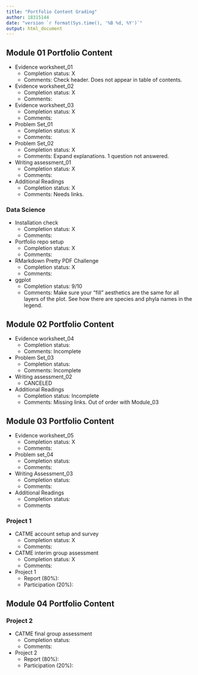 ```yaml
---
title: "Portfolio Content Grading"
author: 18315144
date: "version `r format(Sys.time(), '%B %d, %Y')`"
output: html_document
---
```


## Module 01 Portfolio Content

* Evidence worksheet_01
    + Completion status: X
    + Comments: Check header. Does not appear in table of contents.
* Evidence worksheet_02
    + Completion status: X
    + Comments:
* Evidence worksheet_03
    + Completion status: X
    + Comments:
* Problem Set_01
    + Completion status: X
    + Comments:
* Problem Set_02
    + Completion status: X
    + Comments: Expand explanations. 1 question not answered.
* Writing assessment_01
    + Completion status: X
    + Comments:
* Additional Readings
    + Completion status: X
    + Comments: Needs links.

### Data Science

* Installation check
    + Completion status: X
    + Comments:
* Portfolio repo setup
    + Completion status: X
    + Comments:
* RMarkdown Pretty PDF Challenge
    + Completion status: X
    + Comments:
* ggplot
    + Completion status: 9/10
    + Comments: Make sure your "fill" aesthetics are the same for all layers of the plot. See how there are species and phyla names in the legend.

## Module 02 Portfolio Content

* Evidence worksheet_04
    + Completion status:
    + Comments: Incomplete
* Problem Set_03
    + Completion status:
    + Comments: Incomplete
* Writing assessment_02
    + CANCELED
* Additional Readings
    + Completion status: Incomplete
    + Comments: Missing links. Out of order with Module_03  
    
## Module 03 Portfolio Content

* Evidence worksheet_05
    + Completion status: X
    + Comments:
* Problem set_04
    + Completion status:
    + Comments:
* Writing Assessment_03
    + Completion status:
    + Comments:
* Additional Readings
    + Completion status:
    + Comments 
    
### Project 1

* CATME account setup and survey
    + Completion status: X
    + Comments: 
* CATME interim group assessment
    + Completion status: X
    + Comments:
* Project 1
    + Report (80%): 
    + Participation (20%):
    
## Module 04 Portfolio Content
### Project 2

* CATME final group assessment
    + Completion status: 
    + Comments:
* Project 2
    + Report (80%): 
    + Participation (20%):